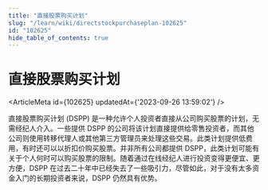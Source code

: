 ```yaml
---
title: "直接股票购买计划"
slug: "/learn/wiki/directstockpurchaseplan-102625"
id: "102625"
hide_table_of_contents: true
---
```



# 直接股票购买计划

<ArticleMeta id={102625} updatedAt={'2023-09-26 13:59:02'} />
<div className='border-solid border-b border-t-0 my-4 border-[var(--ifm-color-gray-300)]' />

直接股票购买计划 (DSPP) 是一种允许个人投资者直接从公司购买股票的计划，无需经纪人介入。一些提供 DSPP 的公司将该计划直接提供给零售投资者，而其他公司则使用转移代理人或其他第三方管理员来处理这些交易。此类计划提供低费用，有时还可以以折扣价购买股票。并非所有公司都提供 DSPP，此类计划可能有关于个人何时可以购买股票的限制。随着通过在线经纪人进行投资变得更便宜、更方便，DSPP 在过去二十年中已经失去了一些吸引力，尽管如此，对于没有太多资金入门的长期投资者来说，DSPP 仍然具有优势。
